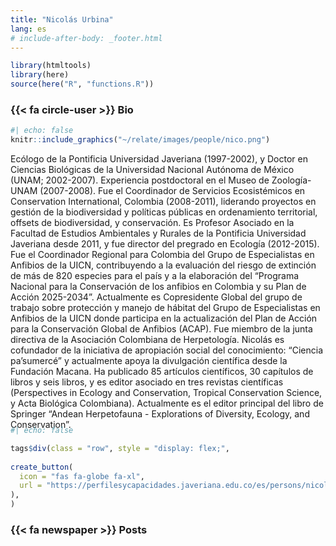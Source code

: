 ```yaml
---
title: "Nicolás Urbina"
lang: es
# include-after-body: _footer.html
---
```


```r
library(htmltools)
library(here)
source(here("R", "functions.R"))
```

### {{< fa circle-user >}} Bio 

:::{.bio-row}
:::{.bio-column-right}

```r
#| echo: false
knitr::include_graphics("~/relate/images/people/nico.png")
```
:::

:::{.bio-column-left}
Ecólogo de la Pontificia Universidad Javeriana (1997-2002), y Doctor en Ciencias Biológicas de la Universidad Nacional Autónoma de México (UNAM; 2002-2007). Experiencia postdoctoral en el Museo de Zoología-UNAM (2007-2008). Fue el Coordinador de Servicios Ecosistémicos en Conservation International, Colombia (2008-2011), liderando proyectos en gestión de la biodiversidad y políticas públicas en ordenamiento territorial, offsets de biodiversidad, y conservación. Es Profesor Asociado en la Facultad de Estudios Ambientales y Rurales de la Pontificia Universidad Javeriana desde 2011, y fue director del pregrado en Ecología (2012-2015). Fue el Coordinador Regional para Colombia del Grupo de Especialistas en Anfibios de la UICN, contribuyendo a la evaluación del riesgo de extinción de más de 820 especies para el país y a la elaboración del “Programa Nacional para la Conservación de los anfibios en Colombia y su Plan de Acción 2025-2034”. Actualmente es Copresidente Global del grupo de trabajo sobre protección y manejo de hábitat del Grupo de Especialistas en Anfibios de la UICN donde participa en la actualización del Plan de Acción para la Conservación Global de Anfibios (ACAP). Fue miembro de la junta directiva de la Asociación Colombiana de Herpetología. Nicolás es cofundador de la iniciativa de apropiación social del conocimiento: “Ciencia pa'sumercé” y actualmente apoya la divulgación científica desde la Fundación Macana. Ha publicado 85 artículos científicos, 30 capítulos de libros y seis libros, y es editor asociado en tres revistas científicas (Perspectives in Ecology and Conservation, Tropical Conservation Science, y Acta Biológica Colombiana). Actualmente es el editor principal del libro de Springer “Andean Herpetofauna - Explorations of Diversity, Ecology, and Conservation”.
:::
:::

:::{.column-body style="margin-top:-20px;"}
```r
#| echo: false

tags$div(class = "row", style = "display: flex;",
         
create_button(
  icon = "fas fa-globe fa-xl",
  url = "https://perfilesycapacidades.javeriana.edu.co/es/persons/nicolas-urbina-cardona"
),
)
```
:::


### {{< fa newspaper >}} Posts 


